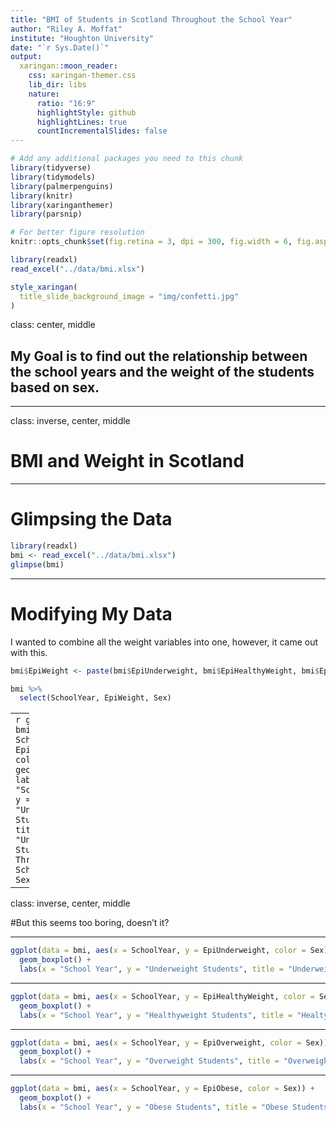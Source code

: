 ```yaml
---
title: "BMI of Students in Scotland Throughout the School Year"
author: "Riley A. Moffat"
institute: "Houghton University"
date: "`r Sys.Date()`"
output:
  xaringan::moon_reader:
    css: xaringan-themer.css
    lib_dir: libs
    nature:
      ratio: "16:9"
      highlightStyle: github
      highlightLines: true
      countIncrementalSlides: false
---
```


```r
# Add any additional packages you need to this chunk
library(tidyverse)
library(tidymodels)
library(palmerpenguins)
library(knitr)
library(xaringanthemer)
library(parsnip)
```

```r
# For better figure resolution
knitr::opts_chunk$set(fig.retina = 3, dpi = 300, fig.width = 6, fig.asp = 0.618, out.width = "80%")
```

```r
library(readxl)
read_excel("../data/bmi.xlsx")
```

```r
style_xaringan(
  title_slide_background_image = "img/confetti.jpg"
)
```


class: center, middle

## My Goal is to find out the relationship between the school years and the weight of the students based on sex.

---

class: inverse, center, middle

# BMI and Weight in Scotland

---

# Glimpsing the Data

```r
library(readxl)
bmi <- read_excel("../data/bmi.xlsx")
glimpse(bmi)
```

---

# Modifying My Data

I wanted to combine all the weight variables into one, however, it came out with this.

```r
bmi$EpiWeight <- paste(bmi$EpiUnderweight, bmi$EpiHealthyWeight, bmi$EpiOverweight, bmi$EpiObese, bmi$EpiOverweightAndObese)

bmi %>%
  select(SchoolYear, EpiWeight, Sex)
```

---
```r
ggplot(data = bmi, aes(x = SchoolYear, y = EpiUnderweight, color = Sex)) +
  geom_point() +
  labs(x = "School Year", y = "Underweight Students", title = "Underweight Students Through the School Year by Sex")
```

---


class: inverse, center, middle

#But this seems too boring, doesn't it?

---

```r
ggplot(data = bmi, aes(x = SchoolYear, y = EpiUnderweight, color = Sex)) +
  geom_boxplot() +
  labs(x = "School Year", y = "Underweight Students", title = "Underweight Students Through the School Year by Sex")
```

---

```r
ggplot(data = bmi, aes(x = SchoolYear, y = EpiHealthyWeight, color = Sex)) +
  geom_boxplot() +
  labs(x = "School Year", y = "Healthyweight Students", title = "Healtyweight Students Through the School Year by Sex")
```

---

```r
ggplot(data = bmi, aes(x = SchoolYear, y = EpiOverweight, color = Sex)) +
  geom_boxplot() +
  labs(x = "School Year", y = "Overweight Students", title = "Overweight Students Through the School Year by Sex")
```

---

```r
ggplot(data = bmi, aes(x = SchoolYear, y = EpiObese, color = Sex)) +
  geom_boxplot() +
  labs(x = "School Year", y = "Obese Students", title = "Obese Students Through the School Year by Sex")
```


